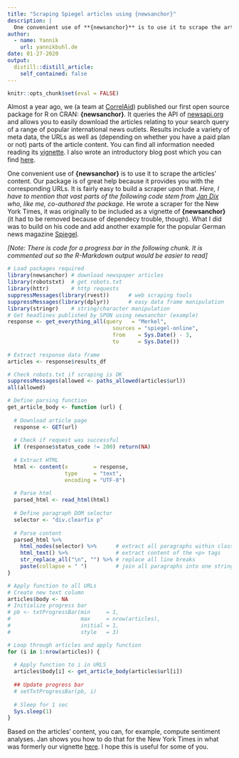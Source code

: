 ```yaml
---
title: "Scraping Spiegel articles using {newsanchor}"
description: |
  One convenient use of **{newsanchor}** is to use it to scrape the articles' content. Our package is of great help because it provides you with the corresponding URLs.
author:
  - name: Yannik
    url: yannikbuhl.de
date: 01-27-2020
output:
  distill::distill_article:
    self_contained: false
---
```


```r
knitr::opts_chunk$set(eval = FALSE)
```

Almost a year ago, we (a team at [CorrelAid](www.correlaid.org)) published our first open source package for R on CRAN: **{newsanchor}**. It queries the API of [newsapi.org](newsapi.org) and allows you to easily download the articles relating to your search query of a range of popular international news outlets. Results include a variety of meta data, the URLs as well as (depending on whether you have a paid plan or not) parts of the article content. You can find all information needed reading its [vignette](https://cran.r-project.org/web/packages/newsanchor/vignettes/usage-newsanchor.html). I also wrote an introductory blog post which you can find [here](https://yannikbuhl.netlify.com/post/introducing-the-r-newsanchor-package/). 

One convenient use of **{newsanchor}** is to use it to scrape the articles' content. Our package is of great help because it provides you with the corresponding URLs. It is fairly easy to build a scraper upon that. *Here, I have to mention that vast parts of the following code stem from [Jan Dix](https://github.com/jandix) who, like me, co-authored the package.* He wrote a scraper for the New York Times, it was originally to be included as a vignette of **{newsanchor}** (it had to be removed because of dependecy trouble, though). What I did was to build on his code and add another example for the popular German news magazine [Spiegel](www.spiegel.de). 

*[Note: There is code for a progress bar in the following chunk. It is commented out so the R-Markdown output would be easier to read]*


```r
# Load packages required
library(newsanchor) # download newspaper articles
library(robotstxt)  # get robots.txt
library(httr)       # http requests
suppressMessages(library(rvest))      # web scraping tools
suppressMessages(library(dplyr))      # easy data frame manipulation
library(stringr)    # string/character manipulation 
# Get headlines published by SPON using newsanchor (example)
response <- get_everything_all(query   = "Merkel",
                                 sources = "spiegel-online",
                                 from    = Sys.Date() - 3,
                                 to      = Sys.Date())
  
# Extract response data frame
articles <- response$results_df

# Check robots.txt if scraping is OK
suppressMessages(allowed <- paths_allowed(articles$url))
all(allowed)

# Define parsing function
get_article_body <- function (url) {
  
  # Download article page
  response <- GET(url)
  
  # Check if request was successful
  if (response$status_code != 200) return(NA)
  
  # Extract HTML
  html <- content(x        = response, 
                  type     = "text", 
                  encoding = "UTF-8")
  
  # Parse html
  parsed_html <- read_html(html)                   
  
  # Define paragraph DOM selector
  selector <- "div.clearfix p"
  
  # Parse content
  parsed_html %>% 
    html_nodes(selector) %>%      # extract all paragraphs within class 'article-section'
    html_text() %>%               # extract content of the <p> tags
    str_replace_all("\n", "") %>% # replace all line breaks
    paste(collapse = " ")         # join all paragraphs into one string
}

# Apply function to all URLs
# Create new text column
articles$body <- NA
# Initialize progress bar
# pb <- txtProgressBar(min     = 1, 
#                      max     = nrow(articles), 
#                      initial = 1, 
#                      style   = 3)

# Loop through articles and apply function
for (i in 1:nrow(articles)) {
  
  # Apply function to i in URLS
  articles$body[i] <- get_article_body(articles$url[i])
  
  ## Update progress bar
  # setTxtProgressBar(pb, i)
  
  # Sleep for 1 sec
  Sys.sleep(1)
}
```

Based on the articles' content, you can, for example, compute sentiment analyses. Jan shows you how to do that for the New York Times in what was formerly our vignette [here](https://github.com/CorrelAid/newsanchor/blob/master/examples/scrape-nyt.Rmd). I hope this is useful for some of you. 
